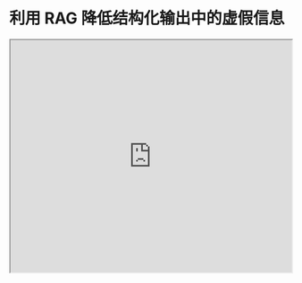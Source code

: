 # 利用 RAG 降低结构化输出中的虚假信息


<iframe width="100%"
  height="415px"
  src="https://www.youtube.com/embed/TUL5guqZejw?si=Doc7lzyAY-SKr21L" allow="accelerometer; autoplay; clipboard-write; encrypted-media; gyroscope; picture-in-picture"
  allowFullScreen
  />

ServiceNow 的研究人员发表了一篇[新论文](https://arxiv.org/abs/2404.08189)，探讨了如何为结构化输出任务高效部署 RAG 系统。

!["RAG Hallucination"](../../img/research/structured_outputs.png)

RAG 系统整合了小型语言模型和极小型检索器。研究表明，RAG 使得在资源受限的环境下部署强大的 LLM 驱动的系统成为可能，同时减轻了虚假信息问题并提升了输出的可靠性。

论文讨论了一种极具实用价值的企业应用，即将自然语言需求转换为工作流程（以 JSON 格式）。这项任务能够极大提升生产力，尽管还有许多优化空间（例如，采用推测性解码或使用 YAML 代替 JSON）。

论文提供了关于如何在现实世界中有效开发 RAG 系统的宝贵见解和实用建议。
